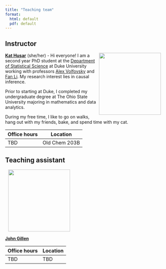 ```yaml
---
title: "Teaching team"
format: 
  html: default
  pdf: default
---
```


## Instructor

![](images/team/kat.png){style="float:right;padding: 0 0 0 10px;" width="200"}

[**Kat Husar**](https://scholars.duke.edu/person/kat.husar) (she/her) - Hi everyone! I am a second year PhD student at the [Department of Statistical Science](#0) at Duke University working with professors [Alex Volfovsky](https://scholars.duke.edu/person/alexander.volfovsky) and [Fan Li](https://scholars.duke.edu/person/fli). My research interest lies in causal inference.

Prior to starting at Duke, I completed my undergraduate degree at The Ohio State University majoring in mathematics and data analytics.

During my free time, I like to go on walks, hang out with my friends, bake, and spend time with my cat.

| Office hours | Location      |
|--------------|---------------|
| TBD          | Old Chem 203B |

## Teaching assistant

![](images/team/john.png){style="float:leftt;padding: 0 0 0 10px;" width="200"}

[**John Gillen**](https://www.linkedin.com/in/john-gillen-611471229/)

| Office hours | Location |
|--------------|----------|
| TBD          | TBD      |
